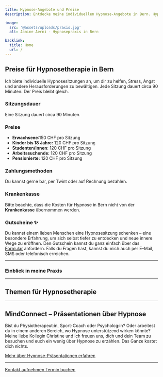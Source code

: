 ```yaml
---
title: Hypnose-Angebote und Preise
description: Entdecke meine individuellen Hypnose-Angebote in Bern. Hypnosetherapie gegen Stress, Ängste und mehr. Kosten werden nicht von der Krankenkasse übernommen.

image:
  src: '@assets/uploads/praxis.jpg'
  alt: Janine Aerni - Hypnosepraxis in Bern

backlink:
  title: Home
  url: /
---
```




## Preise für Hypnosetherapie in Bern

Ich biete individuelle Hypnosesitzungen an, um dir zu helfen, Stress, Angst und andere Herausforderungen zu bewältigen. Jede Sitzung dauert circa 90 Minuten. Der Preis bleibt gleich.

### Sitzungsdauer

Eine Sitzung dauert circa 90 Minuten.

### Preise

- **Erwachsene**:150&nbsp;CHF pro Sitzung
- **Kinder bis 18 Jahre:** 120&nbsp;CHF pro Sitzung
- **Studenten/innen:** 120&nbsp;CHF pro Sitzung
- **Arbeitssuchende:** 120&nbsp;CHF pro Sitzung
- **Pensionierte:** 120&nbsp;CHF pro Sitzung

### Zahlungsmethoden

Du kannst gerne bar, per Twint oder auf Rechnung bezahlen.

### Krankenkasse

Bitte beachte, dass die Kosten für Hypnose in Bern nicht von der **Krankenkasse** übernommen werden.

### Gutscheine ✨
Du kannst einem lieben Menschen eine Hypnosesitzung schenken – eine besondere Erfahrung, um sich selbst tiefer zu entdecken und neue innere Wege zu eröffnen.
Den Gutschein kannst du ganz einfach über das <a href="/gutschein/" class="text-red-700 underline hover:text-red-800">Formular</a> anfordern. Falls du Fragen hast, kannst du mich auch per E-Mail, SMS oder telefonisch erreichen.

<hr class="border-gray-400" />


<section class="prose sm:prose-lg mt-12">
    <h3>Einblick in meine Praxis</h3>
    <script type="application/ld+json">
      {`
        {
          "@context": "https://schema.org",
          "@type": "VideoObject",
          "name": "Einblick in meine Praxis",
          "description": "Willkommen in meiner Praxis! In diesem Video nehme ich dich mit auf einen Rundgang durch meine Räumlichkeiten, in denen ich meine Hypnosetherapie-Sitzungen in Bern anbiete. ",
          "uploadDate": "2025-01-02T08:00:00+08:00",
          "embedUrl": "https://www.youtube.com/embed/l6ELoEgEtJQ?rel=0&controls=1&modestbranding=1&showinfo=0&color=white&vq=hd1080",
          "thumbnailUrl": "https://img.youtube.com/vi/l6ELoEgEtJQ/maxresdefault.jpg",
          "duration": "PT1M28S"
        }
      `}
    </script> 
    <YouTube id="l6ELoEgEtJQ" />
</section>

<hr class="border-gray-400" />

## Themen für Hypnosetherapie
<SubPages id="hypnotherapy"  columns={3} />

<hr class="border-gray-400" />


## MindConnect – Präsentationen über Hypnose

Bist du Physiotherapeut:in, Sport-Coach oder Psycholog:in? Oder arbeitest du in einem anderen Bereich, wo Hypnose unterstützend wirken könnte? Meine liebe Kollegin Christine und ich freuen uns, dich und dein Team zu besuchen und euch ein wenig über Hypnose zu erzählen. Das Ganze kostet dich nichts. 

<a href="/angebote/praesentationen-ueber-hypnose/" class="text-red-700 underline hover:text-red-800">Mehr über Hypnose-Präsentationen erfahren</a>

<hr class="border-gray-400" />

<div class="flex flex-wrap gap-4">
  <a data-umami-event="Abhängigkeiten – Button Kontakt" href="/kontakt/" class="inline-flex items-center justify-center px-6 py-3 text-base leading-tight font-bold text-red-600 bg-transparent border border-red-600 rounded-full transition hover:bg-red-500 hover:text-red-50 no-underline">
    <span>Kontakt aufnehmen</span>
  </a>
  <a
    data-umami-event="Open Calendly – Abhängigkeiten"
    href="/termin/"
    class="inline-flex no-prose items-center justify-center px-6 py-3 text-base leading-tight font-bold text-white bg-red-600 border border-red-600 rounded-full transition hover:bg-red-500 hover:text-red-50 no-underline"
  >
    <span>Termin buchen</span>
  </a>
</div>
